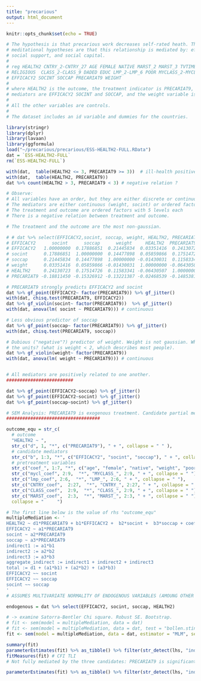 ```yaml
---
title: "precarious"
output: html_document
---
```


```r
knitr::opts_chunk$set(echo = TRUE)
```


```r
# The hypothesis is that precarious work decreases self-rated heath. The
# meditational hypotheses are that this relationship is mediated by: efficacy,
# social support, and social capital.
#
# reg HEALTH2 CNTRY_2-CNTRY_27 AGE FEMALE NATIVE MARST_2 MARST_3 TVTIME
# RELIGIOUS  CLASS_2-CLASS_9 DADED EDUC LMP_2-LMP_6 POOR MYCLASS_2-MYCLASS_9
# EFFICACY2 SOCINT SOCCAP PRECARIAT9 WEIGHT
#
# where HEALTH2 is the outcome, the treatment indicator is PRECARIAT9, the
# mediators are EFFICACY2 SOCINT and SOCCAP, and the weight variable is WEIGHT.
#
# All the other variables are controls.
#
# The dataset includes an id variable and dummies for the countries.

library(stringr)
library(dplyr)
library(lavaan)
library(ggformula)
load("~/precarious/precarious/ESS-HEALTH2-FULL.RData")
dat = `ESS-HEALTH2-FULL`
rm(`ESS-HEALTH2-FULL`)

with(dat,  table(HEALTH2 <= 3, PRECARIAT9 >= 3))  # ill-health positively related to precariousness
with(dat,  table(HEALTH2, PRECARIAT9))
dat %>% count(HEALTH2 > 3, PRECARIAT9 < 3) # negative relation ?

# Observe:
# All variables have an order, but they are either discrete or continuous. 
# The mediators are either continuous (weight, socint) or ordered factors (soccap, EFFICACY2) with many levels
# The treatment and outcome are ordered factors with 5 levels each  
# There is a negative relation between treatment and outcome.

# The treatment and the outcome are the most non-gaussian.

# # dat %>% select(EFFICACY2,socint, soccap, weight, HEALTH2, PRECARIAT9) %>% cor(method = "kendall")
# EFFICACY2      socint      soccap      weight     HEALTH2  PRECARIAT9
# EFFICACY2   1.00000000  0.17886851  0.21445834  0.03351416  0.24130723 -0.18811450
# socint      0.17886851  1.00000000  0.14477898  0.05859866  0.17514726 -0.15326912
# soccap      0.21445834  0.14477898  1.00000000 -0.01430031  0.11583341 -0.13221387
# weight      0.03351416  0.05859866 -0.01430031  1.00000000 -0.06430507 -0.02468539
# HEALTH2     0.24130723  0.17514726  0.11583341 -0.06430507  1.00000000 -0.14853815
# PRECARIAT9 -0.18811450 -0.15326912 -0.13221387 -0.02468539 -0.14853815  1.00000000

# PRECARIAT9 strongly predicts EFFICACY2 and socint
dat %>% gf_point(EFFICACY2~ factor(PRECARIAT9)) %>% gf_jitter()
with(dat, chisq.test(PRECARIAT9, EFFICACY2))
dat %>% gf_violin(socint~ factor(PRECARIAT9))  %>% gf_jitter()
with(dat, anova(lm( socint ~ PRECARIAT9))) # continuous

# Less obvious predictor of soccap
dat %>% gf_point(soccap~ factor(PRECARIAT9)) %>% gf_jitter()
with(dat, chisq.test(PRECARIAT9, soccap))

# Dubious ("negative"?) predictor of weight. Weight is not gaussian. What are
# the units? (what is weight < 2, which describes most people).
dat %>% gf_violin(weight~ factor(PRECARIAT9))
with(dat, anova(lm( weight ~ PRECARIAT9))) # continuous


# All mediators are positively related to one another.
#########################

dat %>% gf_point(EFFICACY2~soccap) %>% gf_jitter()
dat %>% gf_point(EFFICACY2~socint) %>% gf_jitter()
dat %>% gf_point(soccap~socint) %>% gf_jitter()

# SEM Analysis: PRECARIAT9 is exogenous treatment. Candidate partial mediators: EFFICACY2, socint, soccap. There are three specific indirect effects. The total indirect effect is.
###################################

outcome_equ = str_c(
  # outcome
  "HEALTH2 ~ ",
  str_c("d", 1, "*", c("PRECARIAT9"), " + ", collapse = " " ),
  # candidate mediators
  str_c("b", 1:3, "*", c("EFFICACY2", "socint", "soccap"), " + ", collapse = " " ),
  # pretreatment variables
  str_c("coef_", 1:7, "*", c("age", "female", "native", "weight", "poor","daded", "educ"), " + ", collapse = " " ),
  str_c("mycl_coef", 2:9,  "*", "MYCLASS_", 2:9, " + ", collapse = " "),
  str_c("lmp_coef", 2:6,  "*", "LMP_", 2:6, " + ", collapse = " "),
  str_c("CNTRY_coef",  2:27,  "*", "CNTRY_", 2:27, " + ", collapse = " "),
  str_c("CLASS_coef",  2:9,  "*", "CLASS_", 2:9, " + ", collapse = " "),
  str_c("MARST_coef",  2:3,  "*", "MARST_", 2:3, " + ", collapse = " "),
  collapse = "     ")

# The first line below is the value of rhs "outcome_equ"
multipleMediation <- '
HEALTH2 ~ d1*PRECARIAT9 + b1*EFFICACY2 +  b2*socint +  b3*soccap + coef_1*age +  coef_2*female +  coef_3*native +  coef_4*weight +  coef_5*poor +  coef_6*daded +  coef_7*educ + mycl_coef2*MYCLASS_2 +  mycl_coef3*MYCLASS_3 +  mycl_coef4*MYCLASS_4 +  mycl_coef5*MYCLASS_5 +  mycl_coef6*MYCLASS_6 +  mycl_coef7*MYCLASS_7 +  mycl_coef8*MYCLASS_8 +  mycl_coef9*MYCLASS_9 + lmp_coef2*LMP_2 +  lmp_coef3*LMP_3 +  lmp_coef4*LMP_4 +  lmp_coef5*LMP_5 +  lmp_coef6*LMP_6 + CNTRY_coef2*CNTRY_2 +  CNTRY_coef3*CNTRY_3 +  CNTRY_coef4*CNTRY_4 +  CNTRY_coef5*CNTRY_5 +  CNTRY_coef6*CNTRY_6 +  CNTRY_coef7*CNTRY_7 +  CNTRY_coef8*CNTRY_8 +  CNTRY_coef9*CNTRY_9 +  CNTRY_coef10*CNTRY_10 +  CNTRY_coef11*CNTRY_11 +  CNTRY_coef12*CNTRY_12 +  CNTRY_coef13*CNTRY_13 +  CNTRY_coef14*CNTRY_14 +  CNTRY_coef15*CNTRY_15 +  CNTRY_coef16*CNTRY_16 +  CNTRY_coef17*CNTRY_17 +  CNTRY_coef18*CNTRY_18 +  CNTRY_coef19*CNTRY_19 +  CNTRY_coef20*CNTRY_20 +  CNTRY_coef21*CNTRY_21 +  CNTRY_coef22*CNTRY_22 +  CNTRY_coef23*CNTRY_23 +  CNTRY_coef24*CNTRY_24 +  CNTRY_coef25*CNTRY_25 +  CNTRY_coef26*CNTRY_26 +  CNTRY_coef27*CNTRY_27 + CLASS_coef2*CLASS_2 +  CLASS_coef3*CLASS_3 +  CLASS_coef4*CLASS_4 +  CLASS_coef5*CLASS_5 +  CLASS_coef6*CLASS_6 +  CLASS_coef7*CLASS_7 +  CLASS_coef8*CLASS_8 +  CLASS_coef9*CLASS_9 + MARST_coef2*MARST_2 +  MARST_coef3*MARST_3 
EFFICACY2 ~ a1*PRECARIAT9
socint ~ a2*PRECARIAT9
soccap ~ a3*PRECARIAT9
indirect1 := a1*b1
indirect2 := a2*b2
indirect3 := a3*b3
aggregate_indirect := indirect1 + indirect2 + indirect3
total := d1 + (a1*b1) + (a2*b2) + (a3*b3)
EFFICACY2 ~~ socint
EFFICACY2 ~~ soccap
socint ~~ soccap
'
# ASSUMES MULTIVARIATE NORMALITY OF ENDOGENOUS VARIABLES (AMOUNG OTHER THINGS)

endogenous = dat %>% select(EFFICACY2, socint, soccap, HEALTH2)

# -> examine Satorra-Bentler Chi square. Robust SE. Bootstrap. 
# fit <- sem(model = multipleMediation, data = dat)
# fit <- sem(model = multipleMediation, data = dat, test = "bollen.stine", se = "bootstrap") # a way to robustify: https://www.youtube.com/watch?v=HvYW_GeHpD8
fit <- sem(model = multipleMediation, data = dat, estimator = "MLM", se = "robust") # gets satora-bentley and fineses non-normality.

summary(fit) 
parameterEstimates(fit) %>% as_tibble() %>% filter(str_detect(lhs, "indirect"))
fitMeasures(fit) # CFI TLI 
# Not fully mediated by the three candidates: PRECARIAT9 is significant     

```


```r
parameterEstimates(fit) %>% as_tibble() %>% filter(str_detect(lhs, "indirect")) %>% knitr::kable()
```